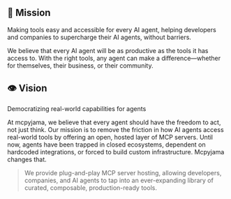 ## 🎯 Mission

Making tools easy and accessible for every AI agent, helping developers and companies to supercharge their AI agents, without barriers.

We believe that every AI agent will be as productive as the tools it has access to. With the right tools, any agent can make a difference—whether for themselves, their business, or their community.

## 👁️ Vision

Democratizing real-world capabilities for agents

At mcpyjama, we believe that every agent should have the freedom to act, not just think. Our mission is to remove the friction in how AI agents access real-world tools by offering an open, hosted layer of MCP servers. Until now, agents have been trapped in closed ecosystems, dependent on hardcoded integrations, or forced to build custom infrastructure. Mcpyjama changes that.

> We provide plug-and-play MCP server hosting, allowing developers, companies, and AI agents to tap into an ever-expanding library of curated, composable, production-ready tools. 